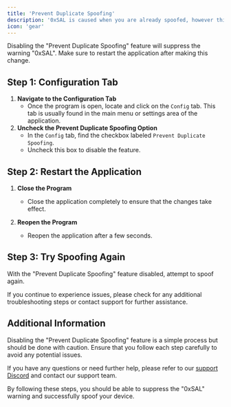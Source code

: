 ```yaml
---
title: 'Prevent Duplicate Spoofing'
description: '0xSAL is caused when you are already spoofed, however this may be captured incorrectly, even if you have never spoofed.'
icon: 'gear'
---
```


<Note>
Disabling the "Prevent Duplicate Spoofing" feature will suppress the warning "0xSAL". Make sure to restart the application after making this change.
</Note>

## Step 1: Configuration Tab

1. **Navigate to the Configuration Tab**
    - Once the program is open, locate and click on the `Config` tab. This tab is usually found in the main menu or settings area of the application.
2. **Uncheck the Prevent Duplicate Spoofing Option**
    - In the `Config` tab, find the checkbox labeled `Prevent Duplicate Spoofing`.
    - Uncheck this box to disable the feature.

## Step 2: Restart the Application

1. **Close the Program**
    - Close the application completely to ensure that the changes take effect.

2. **Reopen the Program**
    - Reopen the application after a few seconds.

## Step 3: Try Spoofing Again
With the "Prevent Duplicate Spoofing" feature disabled, attempt to spoof again.

<Note>
If you continue to experience issues, please check for any additional troubleshooting steps or contact support for further assistance.
</Note>

## Additional Information

<Warning>
Disabling the "Prevent Duplicate Spoofing" feature is a simple process but should be done with caution. Ensure that you follow each step carefully to avoid any potential issues.
</Warning>

If you have any questions or need further help, please refer to our [support Discord](https://discord.gg/mqCSPwv7bK) and contact our support team.

By following these steps, you should be able to suppress the "0xSAL" warning and successfully spoof your device.